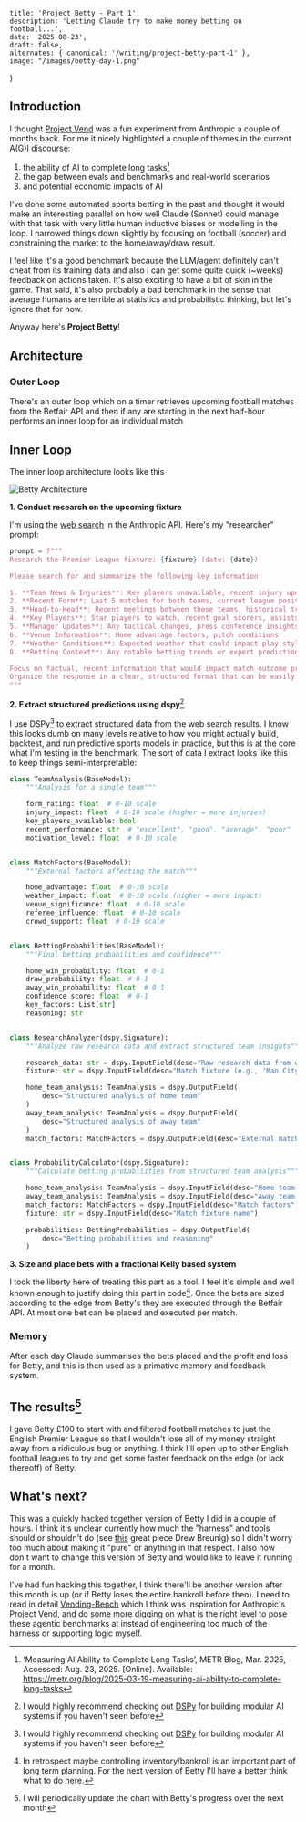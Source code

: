 
    title: 'Project Betty - Part 1',
    description: 'Letting Claude try to make money betting on football...',
    date: '2025-08-23',
    draft: false,
    alternates: { canonical: '/writing/project-betty-part-1' },
    image: "/images/betty-day-1.png"
}

## Introduction

I thought [Project Vend](https://www.anthropic.com/research/project-vend-1) was a fun experiment from Anthropic a couple of months back. For me it nicely highlighted a couple of themes in the current A(G)I discourse:

1. the ability of AI to complete long tasks[^0]
2. the gap between evals and benchmarks and real-world scenarios
3. and potential economic impacts of AI

I've done some automated sports betting in the past and thought it would make an interesting parallel on how well Claude (Sonnet) could manage with that task with very little human inductive biases or modelling in the loop. I narrowed things down slightly by focusing on football (soccer) and constraining the market to the home/away/draw result.

I feel like it's a good benchmark because the LLM/agent definitely can't cheat from its training data and also I can get some quite quick (~weeks) feedback on actions taken. It's also exciting to have a bit of skin in the game. That said, it's also probably a bad benchmark in the sense that average humans are terrible at statistics and probabilistic thinking, but let's ignore that for now.

Anyway here's **Project Betty**!

## Architecture

### Outer Loop

There's an outer loop which on a timer retrieves upcoming football matches from the Betfair API and then if any are starting in the next half-hour performs an inner loop for an individual match

## Inner Loop

The inner loop architecture looks like this


<div className="flex justify-center">
  <Image src={architecture} alt="Betty Architecture" />
</div>

**1. Conduct research on the upcoming fixture**

I'm using the [web search](https://www.anthropic.com/news/web-search-api) in the Anthropic API. Here's my "researcher" prompt:

```python
prompt = f"""
Research the Premier League fixture: {fixture} (date: {date})

Please search for and summarize the following key information:

1. **Team News & Injuries**: Key players unavailable, recent injury updates
2. **Recent Form**: Last 5 matches for both teams, current league position
3. **Head-to-Head**: Recent meetings between these teams, historical trends
4. **Key Players**: Star players to watch, recent goal scorers, assists
5. **Manager Updates**: Any tactical changes, press conference insights
6. **Venue Information**: Home advantage factors, pitch conditions
7. **Weather Conditions**: Expected weather that could impact play style
8. **Betting Context**: Any notable betting trends or expert predictions

Focus on factual, recent information that would impact match outcome probabilities.
Organize the response in a clear, structured format that can be easily parsed.
"""
```

**2. Extract structured predictions using dspy**[^1]

I use DSPy[^1] to extract structured data from the web search results. I know this looks dumb on many levels relative to how you might actually build, backtest, and run predictive sports models in practice, but this is at the core what I'm testing in the benchmark. The sort of data I extract looks like this to keep things semi-interpretable:

```python
class TeamAnalysis(BaseModel):
    """Analysis for a single team"""

    form_rating: float  # 0-10 scale
    injury_impact: float  # 0-10 scale (higher = more injuries)
    key_players_available: bool
    recent_performance: str  # "excellent", "good", "average", "poor"
    motivation_level: float  # 0-10 scale


class MatchFactors(BaseModel):
    """External factors affecting the match"""

    home_advantage: float  # 0-10 scale
    weather_impact: float  # 0-10 scale (higher = more impact)
    venue_significance: float  # 0-10 scale
    referee_influence: float  # 0-10 scale
    crowd_support: float  # 0-10 scale


class BettingProbabilities(BaseModel):
    """Final betting probabilities and confidence"""

    home_win_probability: float  # 0-1
    draw_probability: float  # 0-1
    away_win_probability: float  # 0-1
    confidence_score: float  # 0-1
    key_factors: List[str]
    reasoning: str


class ResearchAnalyzer(dspy.Signature):
    """Analyze raw research data and extract structured team insights"""

    research_data: str = dspy.InputField(desc="Raw research data from web search")
    fixture: str = dspy.InputField(desc="Match fixture (e.g., 'Man City v Tottenham')")

    home_team_analysis: TeamAnalysis = dspy.OutputField(
        desc="Structured analysis of home team"
    )
    away_team_analysis: TeamAnalysis = dspy.OutputField(
        desc="Structured analysis of away team"
    )
    match_factors: MatchFactors = dspy.OutputField(desc="External match factors")


class ProbabilityCalculator(dspy.Signature):
    """Calculate betting probabilities from structured team analysis"""

    home_team_analysis: TeamAnalysis = dspy.InputField(desc="Home team analysis")
    away_team_analysis: TeamAnalysis = dspy.InputField(desc="Away team analysis")
    match_factors: MatchFactors = dspy.InputField(desc="Match factors")
    fixture: str = dspy.InputField(desc="Match fixture name")

    probabilities: BettingProbabilities = dspy.OutputField(
        desc="Betting probabilities and reasoning"
    )
```

**3. Size and place bets with a fractional Kelly based system**

I took the liberty here of treating this part as a tool. I feel it's simple and well known enough to justify doing this part in code[^2]. Once the bets are sized according to the edge from Betty's they are executed through the Betfair API. At most one bet can be placed and executed per match.

### Memory

After each day Claude summarises the bets placed and the profit and loss for Betty, and this is then used as a primative memory and feedback system.

## The results[^3]

I gave Betty £100 to start with and filtered football matches to just the English Premier League so that I wouldn't lose all of my money straight away from a ridiculous bug or anything. I think I'll open up to other English football leagues to try and get some faster feedback on the edge (or lack thereoff) of Betty.


<ChartWrapper data={netWorth} />

## What's next?

This was a quickly hacked together version of Betty I did in a couple of hours. I think it's unclear currently how much the "harness" and tools should or shouldn't do (see [this](https://www.dbreunig.com/2025/06/17/an-agentic-case-study-playing-pok%C3%A9mon-with-gemini.html) great piece Drew Breunig) so I didn't worry too much about making it "pure" or anything in that respect. I also now don't want to change this version of Betty and would like to leave it running for a month.

I've had fun hacking this together, I think there'll be another version after this month is up (or if Betty loses the entire bankroll before then). I need to read in detail [Vending-Bench](https://arxiv.org/abs/2502.15840) which I think was inspiration for Anthropic's Project Vend, and do some more digging on what is the right level to pose these agentic benchmarks at instead of engineering too much of the harness or supporting logic myself.

[^0]: ‘Measuring AI Ability to Complete Long Tasks’, METR Blog, Mar. 2025, Accessed: Aug. 23, 2025. [Online]. Available: https://metr.org/blog/2025-03-19-measuring-ai-ability-to-complete-long-tasks

[^1]: I would highly recommend checking out [DSPy](https://dspy.ai/) for building modular AI systems if you haven't seen before

[^2]: In retrospect maybe controlling inventory/bankroll is an important part of long term planning. For the next version of Betty I'll have a better think what to do here.

[^3]: I will periodically update the chart with Betty's progress over the next month
